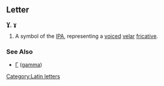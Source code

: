 ==Letter==
'''Ɣ''', '''ɣ'''

#A symbol of the [[IPA]], representing a [[voiced]] [[velar]] [[fricative]].
===See Also===
*[[Γ]] ([[gamma]])
[[Category:Latin letters]]